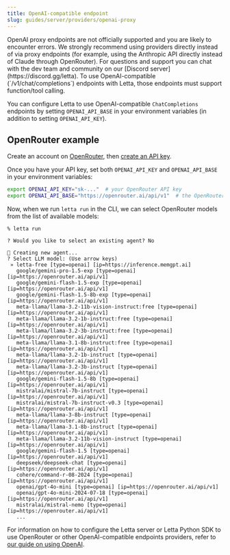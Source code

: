 ```yaml
---
title: OpenAI-compatible endpoint
slug: guides/server/providers/openai-proxy
---
```


<Warning>
OpenAI proxy endpoints are not officially supported and you are likely to encounter errors.
We strongly recommend using providers directly instead of via proxy endpoints (for example, using the Anthropic API directly instead of Claude through OpenRouter).
For questions and support you can chat with the dev team and community on our [Discord server](https://discord.gg/letta).
</Warning>

<Note>
To use OpenAI-compatible (`/v1/chat/completions`) endpoints with Letta, those endpoints must support function/tool calling.
</Note>

You can configure Letta to use OpenAI-compatible `ChatCompletions` endpoints by setting `OPENAI_API_BASE` in your environment variables (in addition to setting `OPENAI_API_KEY`). 

## OpenRouter example

Create an account on [OpenRouter](https://openrouter.ai), then [create an API key](https://openrouter.ai/settings/keys).

Once you have your API key, set both `OPENAI_API_KEY` and `OPENAI_API_BASE` in your environment variables:
```sh
export OPENAI_API_KEY="sk-..."  # your OpenRouter API key
export OPENAI_API_BASE="https://openrouter.ai/api/v1"  # the OpenRouter OpenAI-compatible endpoint URL
```

Now, when we run `letta run` in the CLI, we can select OpenRouter models from the list of available models:
```
% letta run

? Would you like to select an existing agent? No

🧬 Creating new agent...
? Select LLM model: (Use arrow keys)
 » letta-free [type=openai] [ip=https://inference.memgpt.ai]
   google/gemini-pro-1.5-exp [type=openai] [ip=https://openrouter.ai/api/v1]
   google/gemini-flash-1.5-exp [type=openai] [ip=https://openrouter.ai/api/v1]
   google/gemini-flash-1.5-8b-exp [type=openai] [ip=https://openrouter.ai/api/v1]
   meta-llama/llama-3.2-11b-vision-instruct:free [type=openai] [ip=https://openrouter.ai/api/v1]
   meta-llama/llama-3.2-1b-instruct:free [type=openai] [ip=https://openrouter.ai/api/v1]
   meta-llama/llama-3.2-3b-instruct:free [type=openai] [ip=https://openrouter.ai/api/v1]
   meta-llama/llama-3.1-8b-instruct:free [type=openai] [ip=https://openrouter.ai/api/v1]
   meta-llama/llama-3.2-1b-instruct [type=openai] [ip=https://openrouter.ai/api/v1]
   meta-llama/llama-3.2-3b-instruct [type=openai] [ip=https://openrouter.ai/api/v1]
   google/gemini-flash-1.5-8b [type=openai] [ip=https://openrouter.ai/api/v1]
   mistralai/mistral-7b-instruct [type=openai] [ip=https://openrouter.ai/api/v1]
   mistralai/mistral-7b-instruct-v0.3 [type=openai] [ip=https://openrouter.ai/api/v1]
   meta-llama/llama-3-8b-instruct [type=openai] [ip=https://openrouter.ai/api/v1]
   meta-llama/llama-3.1-8b-instruct [type=openai] [ip=https://openrouter.ai/api/v1]
   meta-llama/llama-3.2-11b-vision-instruct [type=openai] [ip=https://openrouter.ai/api/v1]
   google/gemini-flash-1.5 [type=openai] [ip=https://openrouter.ai/api/v1]
   deepseek/deepseek-chat [type=openai] [ip=https://openrouter.ai/api/v1]
   cohere/command-r-08-2024 [type=openai] [ip=https://openrouter.ai/api/v1]
   openai/gpt-4o-mini [type=openai] [ip=https://openrouter.ai/api/v1]
   openai/gpt-4o-mini-2024-07-18 [type=openai] [ip=https://openrouter.ai/api/v1]
   mistralai/mistral-nemo [type=openai] [ip=https://openrouter.ai/api/v1]
   ...
```

For information on how to configure the Letta server or Letta Python SDK to use OpenRouter or other OpenAI-compatible endpoints providers, refer to [our guide on using OpenAI](/models/openai).